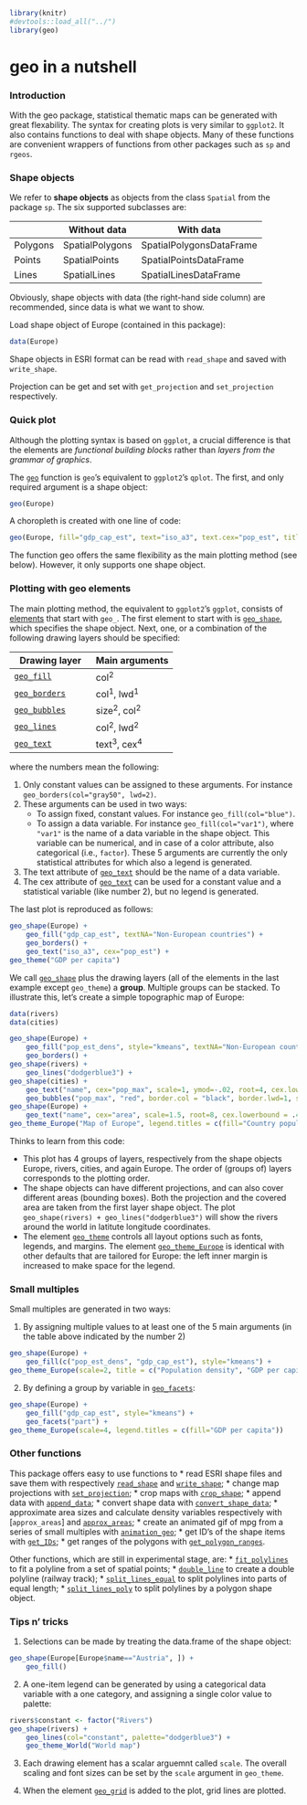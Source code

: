 <!--
%\VignetteEngine{knitr::knitr}
%\VignetteIndexEntry{geo in a nutshell}
-->


```r
library(knitr)
#devtools::load_all("../")
library(geo)
```

# **geo** in a nutshell

### Introduction

With the geo package, statistical thematic maps can be generated with great flexability. The syntax for creating plots is very similar to `ggplot2`. It also contains functions to deal with shape objects. Many of these functions are convenient wrappers of functions from other packages such as `sp` and `rgeos`.


### Shape objects

We refer to **shape objects** as objects from the class `Spatial` from the package `sp`. The six supported subclasses are:

|   	| Without data	| With data   	|
|---	|---	|---	|
|Polygons   	| SpatialPolygons  	| SpatialPolygonsDataFrame  	|
|Points   	| SpatialPoints  	| SpatialPointsDataFrame  	|
|Lines   	| SpatialLines  	| SpatialLinesDataFrame  	|

Obviously, shape objects with data (the right-hand side column) are recommended, since data is what we want to show.

Load shape object of Europe (contained in this package):
```r
data(Europe)
```

Shape objects in ESRI format can be read with `read_shape` and saved with `write_shape`.

Projection can be get and set with `get_projection` and `set_projection` respectively.


### Quick plot

Although the plotting syntax is based on `ggplot`, a crucial difference is that the elements are _functional building blocks_ rather than _layers from the grammar of graphics_.

The [`geo`](../html/geo.html) function is `geo`'s equivalent to `ggplot2`'s `qplot`. The first, and only required argument is a shape object:

```r
geo(Europe)
```

A choropleth is created with one line of code:

```r
geo(Europe, fill="gdp_cap_est", text="iso_a3", text.cex="pop_est", title="GDP per capita", textNA="Non-European countries")
```

The function geo offers the same flexibility as the main plotting method (see below). However, it only supports one shape object.

### Plotting with geo elements

The main plotting method, the equivalent to `ggplot2`'s `ggplot`, consists of [elements](../html/geo-element.html) that start with `geo_`. The first element to start with is [`geo_shape`](../html/geo_shape.html), which specifies the shape object. Next, one, or a combination of the following drawing layers should be specified:

|Drawing layer	| Main arguments	|
|---	|---	|
|[`geo_fill`](../html/geo_fill.html)   	| col<sup>2</sup>  	|
|[`geo_borders`](../html/geo_borders.html)   	| col<sup>1</sup>, lwd<sup>1</sup>  	|
|[`geo_bubbles`](../html/geo_bubbles.html)   	| size<sup>2</sup>, col<sup>2</sup>  	|
|[`geo_lines`](../html/geo_lines.html)		| col<sup>2</sup>, lwd<sup>2</sup>		|
|[`geo_text`](../html/geo_text.html)   	| text<sup>3</sup>, cex<sup>4</sup>  	|

where the numbers mean the following:

1. Only constant values can be assigned to these arguments. For instance `geo_borders(col="gray50", lwd=2)`.
2. These arguments can be used in two ways:
   + To assign fixed, constant values. For instance `geo_fill(col="blue")`.
   + To assign a data variable. For instance `geo_fill(col="var1")`, where `"var1"` is the name of a data variable in the shape object. This variable can be numerical, and in case of a color attribute, also categorical (i.e., `factor`). These 5 arguments are currently the only statistical attributes for which also a legend is generated.
3. The text attribute of [`geo_text`](../html/geo_text.html) should be the name of a data variable.
4. The cex attribute of [`geo_text`](../html/geo_text.html) can be used for a constant value and a statistical variable (like number 2), but no legend is generated.

The last plot is reproduced as follows:

```r
geo_shape(Europe) +
	geo_fill("gdp_cap_est", textNA="Non-European countries") +
	geo_borders() +
	geo_text("iso_a3", cex="pop_est") + 
geo_theme("GDP per capita")
```

We call [`geo_shape`](../html/geo_shape.html) plus the drawing layers (all of the elements in the last example except `geo_theme`) a **group**. Multiple groups can be stacked. To illustrate this, let's create a simple topographic map of Europe:

```r
data(rivers)
data(cities)

geo_shape(Europe) +
	geo_fill("pop_est_dens", style="kmeans", textNA="Non-European countries") +
	geo_borders() +
geo_shape(rivers) +
	geo_lines("dodgerblue3") +
geo_shape(cities) +
	geo_text("name", cex="pop_max", scale=1, ymod=-.02, root=4, cex.lowerbound = .60, bg.color="yellow", bg.alpha = 150) + 
	geo_bubbles("pop_max", "red", border.col = "black", border.lwd=1, size.lim = c(0, 2e7)) +
geo_shape(Europe) +
	geo_text("name", cex="area", scale=1.5, root=8, cex.lowerbound = .40, fontface="bold", case=NA, fontcolor = "gray35") + 
geo_theme_Europe("Map of Europe", legend.titles = c(fill="Country population density (people per km2)", bubble.size="City Population"))
```

Thinks to learn from this code:

* This plot has 4 groups of layers, respectively from the shape objects Europe, rivers, cities, and again Europe. 
The order of (groups of) layers corresponds to the plotting order.
* The shape objects can have different projections, and can also cover different areas (bounding boxes). Both the projection and the covered area are taken from the first layer shape object. The plot `geo_shape(rivers) + geo_lines("dodgerblue3")` will show the rivers around the world in latitute longitude coordinates.
* The element [`geo_theme`](../html/geo_theme.html) controls all layout options such as fonts, legends, and margins. The element [`geo_theme_Europe`](../html/geo_theme.html) is identical with other defaults that are tailored for Europe: the left inner margin is increased to make space for the legend.



### Small multiples

Small multiples are generated in two ways:

1. By assigning multiple values to at least one of the 5 main arguments (in the table above indicated by the number 2)
```r
geo_shape(Europe) +
	geo_fill(c("pop_est_dens", "gdp_cap_est"), style="kmeans") +
geo_theme_Europe(scale=2, title = c("Population density", "GDP per capita"))
```

2. By defining a group by variable in [`geo_facets`](../html/geo_facets.html):
```r
geo_shape(Europe) +
	geo_fill("gdp_cap_est", style="kmeans") +
	geo_facets("part") +
geo_theme_Europe(scale=4, legend.titles = c(fill="GDP per capita"))
```

### Other functions

This package offers easy to use functions to
* read ESRI shape files and save them with respectively [`read_shape`](../html/read_shape.html) and [`write_shape`](../html/write_shape.html);
* change map projections with [`set_projection`](../html/set_projection.html);
* crop maps with [`crop_shape`](../html/crop_shape.html);
* append data with [`append_data`](../html/append_data.html);
* convert shape data with [`convert_shape_data`](../html/convert_shape_data.html);
* approximate area sizes and calculate density variables respectively with [`approx_areas`] and [`approx_areas`](../html/set_projection.html);
* create an animated gif of mpg from a series of small multiples with [`animation_geo`](../html/animation_geo.html);
* get ID's of the shape items with [`get_IDs`](../html/get_IDs.html);
* get ranges of the polygons with [`get_polygon_ranges`](../html/get_polygon_ranges.html).

Other functions, which are still in experimental stage, are:
* [`fit_polylines`](../html/fit_polylines.html) to fit a polyline from a set of spatial points;
* [`double_line`](../html/double_line.html) to create a double polyline (railway track);
* [`split_lines_equal`](../html/split_lines_equal.html) to split polylines into parts of equal length;
* [`split_lines_poly`](../html/split_lines_poly.html) to split polylines by a polygon shape object.





### Tips n' tricks

1. Selections can be made by treating the data.frame of the shape object:
```r
geo_shape(Europe[Europe$name=="Austria", ]) +
	geo_fill()
```

2. A one-item legend can be generated by using a categorical data variable with a one category, and assigning a single color value to palette:
```r
rivers$constant <- factor("Rivers")
geo_shape(rivers) +
	geo_lines(col="constant", palette="dodgerblue3") +
	geo_theme_World("World map")
```

3. Each drawing element has a scalar arguemnt called `scale`. The overall scaling and font sizes can be set by the `scale` argument in `geo_theme`.

4. When the element [`geo_grid`](../html/geo_grid.html) is added to the plot, grid lines are plotted.
